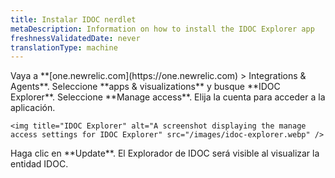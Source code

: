 ```yaml
---
title: Instalar IDOC nerdlet
metaDescription: Information on how to install the IDOC Explorer app
freshnessValidatedDate: never
translationType: machine
---
```


<Steps>
  <Step>
    Vaya a **[one.newrelic.com](https://one.newrelic.com) &gt; Integrations &amp; Agents**.
  </Step>

  <Step>
    Seleccione **apps &amp; visualizations** y busque **IDOC Explorer**.
  </Step>

  <Step>
    Seleccione **Manage access**. Elija la cuenta para acceder a la aplicación.

    <img title="IDOC Explorer" alt="A screenshot displaying the manage access settings for IDOC Explorer" src="/images/idoc-explorer.webp" />
  </Step>

  <Step>
    Haga clic en **Update**. El Explorador de IDOC será visible al visualizar la entidad IDOC.
  </Step>
</Steps>